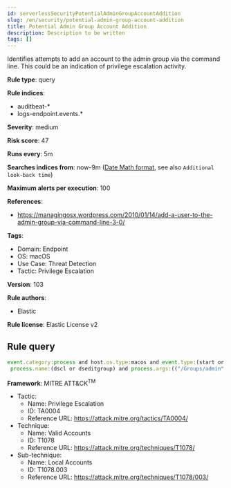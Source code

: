 ```yaml
---
id: serverlessSecurityPotentialAdminGroupAccountAddition
slug: /en/security/potential-admin-group-account-addition
title: Potential Admin Group Account Addition
description: Description to be written
tags: []
---
```


<div id="potential-admin-group-account-addition"></div>

Identifies attempts to add an account to the admin group via the command line. This could be an indication of privilege escalation activity.

**Rule type**: query

**Rule indices**: 

* auditbeat-*
* logs-endpoint.events.*

**Severity**: medium

**Risk score**: 47

**Runs every**: 5m

**Searches indices from**: now-9m ([Date Math format](((ref))/common-options.html#date-math), see also <DocLink id="serverlessSecurityRulesUiCreate" section="set-the-rules-schedule">`Additional look-back time`</DocLink>)

**Maximum alerts per execution**: 100

**References**: 

* https://managingosx.wordpress.com/2010/01/14/add-a-user-to-the-admin-group-via-command-line-3-0/

**Tags**: 

* Domain: Endpoint
* OS: macOS
* Use Case: Threat Detection
* Tactic: Privilege Escalation

**Version**: 103

**Rule authors**: 

* Elastic

**Rule license**: Elastic License v2

## Rule query

```js
event.category:process and host.os.type:macos and event.type:(start or process_started) and
 process.name:(dscl or dseditgroup) and process.args:(("/Groups/admin" or admin) and ("-a" or "-append"))

```

**Framework**: MITRE ATT&CK<sup>TM</sup>

* Tactic:
    * Name: Privilege Escalation
    * ID: TA0004
    * Reference URL: https://attack.mitre.org/tactics/TA0004/
* Technique:
    * Name: Valid Accounts
    * ID: T1078
    * Reference URL: https://attack.mitre.org/techniques/T1078/
* Sub-technique:
    * Name: Local Accounts
    * ID: T1078.003
    * Reference URL: https://attack.mitre.org/techniques/T1078/003/

